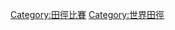 {{Commons category|IAAF competitions}}

[[Category:田徑比賽|Category:田徑比賽]]
[[Category:世界田徑|Category:世界田徑]]